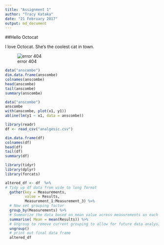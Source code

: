 ```yaml
---
title: "Assignment 1"
author: "Tracy Kataka"
date: "21 February 2017"
output: md_document
---
```

##Hello Octocat

I love Octocat. She's the coolest cat in town.

![error 404](https://dl.dropboxusercontent.com/u/11805474/painblogr/biostats/assignments/octocat.png)
```r
data("anscombe")
dim.data.frame(anscombe)
colnames(anscombe)
head(anscombe)
tail(anscombe)
summary(anscombe)

```
```r
data("anscombe")
anscombe
with(anscombe, plot(x1, y1))
abline(lm(y1 ~ x1, data = anscombe))
```
```r

library(readr)
df <- read_csv("analgesic.csv")

```
```r
dim.data.frame(df)
colnames(df)
head(df)
tail(df)
summary(df)
```
```r
library(tidyr)
library(dplyr)
library(forcats)

altered_df <- df  %>%
# Tidy up df data from wide to long format  
  gather(key = Measurements, 
         value = Results, 
         Measurement_1:Measurement_3) %>%
  # Now set grouping factor
  group_by(Measurements) %>%
  # Summarize the data based on mean value across measurements on each individual  
  summarise( Mean = mean(Results)) %>%
  # Ungroup to remove current grouping to allow for future data analysis 
  ungroup()
  # print out final data frame 
  altered_df


  



```


